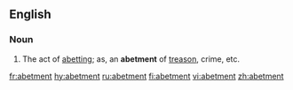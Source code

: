 ==English==

===Noun===
{{en-noun}}

#The act of [[abetting]]; as, an '''abetment''' of [[treason]], crime, etc.

[[fr:abetment]]
[[hy:abetment]]
[[ru:abetment]]
[[fi:abetment]]
[[vi:abetment]]
[[zh:abetment]]